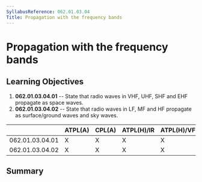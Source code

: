 ```yaml
---
SyllabusReference: 062.01.03.04
Title: Propagation with the frequency bands
---
```


# Propagation with the frequency bands

## Learning Objectives

1.  **062.01.03.04.01** -- State that radio waves in VHF, UHF, SHF and EHF
    propagate as space waves.
2.  **062.01.03.04.02** -- State that radio waves in LF, MF and HF propagate as
    surface/ground waves and sky waves.

|                 | ATPL(A) | CPL(A) | ATPL(H)/IR | ATPL(H)/VFR | CPL(H) | IR  | CBIR(A) |
| --------------- | ------- | ------ | ---------- | ----------- | ------ | --- | ------- |
| 062.01.03.04.01 | X       | X      | X          | X           | X      | X   |         |
| 062.01.03.04.02 | X       | X      | X          | X           | X      | X   |         |

## Summary
